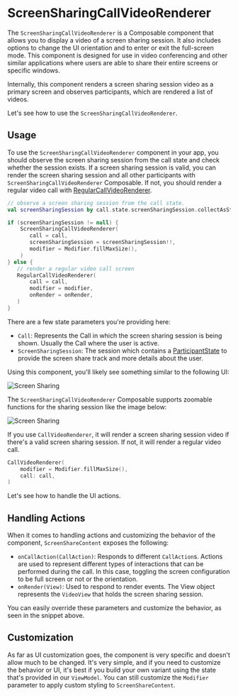 

# ScreenSharingCallVideoRenderer

The `ScreenSharingCallVideoRenderer` is a Composable component that allows you to display a video of a screen sharing session. It also includes options to change the UI orientation and to enter or exit the full-screen mode. This component is designed for use in video conferencing and other similar applications where users are able to share their entire screens or specific windows.

Internally, this component renders a screen sharing session video as a primary screen and observes participants, which are rendered a list of videos.

Let's see how to use the `ScreenSharingCallVideoRenderer`.

## Usage

To use the `ScreenSharingCallVideoRenderer` component in your app, you should observe the screen sharing session from the call state and check whether the session exists. If a screen sharing session is valid, you can render the screen sharing session and all other participants with `ScreenSharingCallVideoRenderer` Composable. If not, you should render a regular video call with [RegularCallVideoRenderer](../05-participants/02-call-regular-video-renderer.mdx).

```kotlin
// observe a screen sharing session from the call state.
val screenSharingSession by call.state.screenSharingSession.collectAsState()

if (screenSharingSession != null) {
    ScreenSharingCallVideoRenderer(
       call = call,
       screenSharingSession = screenSharingSession!!,
       modifier = Modifier.fillMaxSize(),
    )
} else {
   // render a regular video call screen
   RegularCallVideoRenderer(
       call = call,
       modifier = modifier,
       onRender = onRender,
   )
}
```

There are a few state parameters you're providing here:

- `Call`: Represents the Call in which the screen sharing session is being shown. Usually the Call where the user is active.
- `ScreenSharingSession`: The session which contains a [ParticipantState](../05-participants/01-call-participant_state.mdx) to provide the screen share track and more details about the user.

Using this component, you'll likely see something similar to the following UI:

![Screen Sharing](../../assets/compose_screensharing_portrait.png)

The `ScreenSharingCallVideoRenderer` Composable supports zoomable functions for the sharing session like the image below:

![Screen Sharing](../../assets/compose_screensharing_zoom.png)

If you use `CallVideoRenderer`, it will render a screen sharing session video if there's a valid screen sharing session. If not, it will render a regular video call.

```kotlin
CallVideoRenderer(
    modifier = Modifier.fillMaxSize(),
    call: call,
)
```

Let's see how to handle the UI actions.

## Handling Actions

When it comes to handling actions and customizing the behavior of the component, `ScreenShareContent` exposes the following:

- `onCallAction(CallAction)`: Responds to different `CallAction`s. Actions are used to represent different types of interactions that can be performed during the call. In this case, toggling the screen configuration to be full screen or not or the orientation.
- `onRender(View)`: Used to respond to render events. The View object represents the `VideoView` that holds the screen sharing session.

You can easily override these parameters and customize the behavior, as seen in the snippet above.

## Customization

As far as UI customization goes, the component is very specific and doesn't allow much to be changed. It's very simple, and if you need to customize the behavior or UI, it's best if you build your own variant using the state that's provided in our `ViewModel`. You can still customize the `Modifier` parameter to apply custom styling to `ScreenShareContent`.
